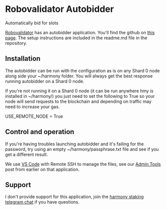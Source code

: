 # Robovalidator Autobidder
Automatically bid for slots

[Robovalidator](https://www.robovalidator.com/) has an autobidder application. You'll find the github on [this page](https://www.robovalidator.com/). The setup instructions are included in the readme.md file in the repository.

## Installation

The autobidder can be run with the configuration as is on any Shard 0 node along side your ~/harmony folder. You will always get the best response running autobidder on a Shard 0 node.

If you're not running it on a Shard 0 node \(it can be run anywhere hmy is installed in ~/harmony/\) you just need to set the following to True so your node will send requests to the blockchain and depending on traffic may need to increase your gas.

USE\_REMOTE\_NODE = True

## Control and operation
If you're having troubles launching autobidder and it's failing for the password, try using an empty ~/harmony/passphrase.txt file and see if you get a different result.

We use [VS Code](/companion/new/tools#vs-code) with Remote SSH to manage the files, see our [Admin Tools](/companion/new/tools) post from earlier on that application.

## Support

I don't provide support for this application, join the [harmony staking telegram chat](https://t.me/PangaeaVolunteers) if you have questions.

